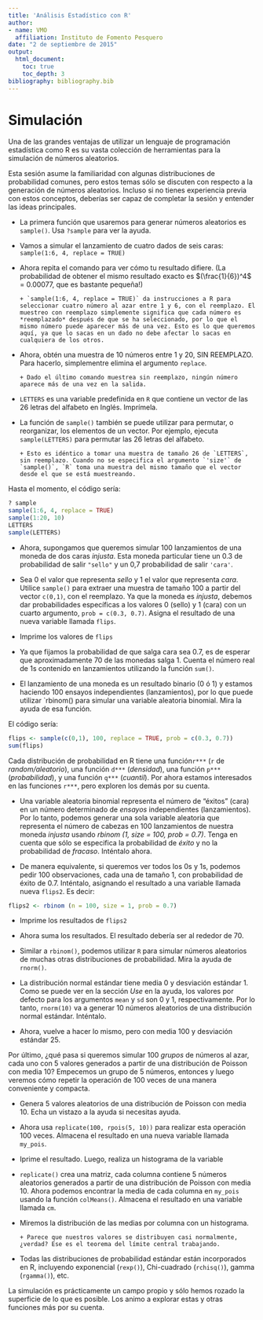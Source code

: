 ```yaml
---
title: 'Análisis Estadístico con R'
author: 
- name: VMO
  affiliation: Instituto de Fomento Pesquero
date: "2 de septiembre de 2015"
output: 
  html_document:
    toc: true
    toc_depth: 3
bibliography: bibliography.bib
---
```


<!--
La revisión metodológica aquí vertida se basa en [@Wang_2012].
-->


# Simulación

Una de las grandes ventajas de utilizar un lenguaje de programación estadística como R es su vasta colección de herramientas para la simulación de números aleatorios.

Esta sesión asume la familiaridad con algunas distribuciones de probabilidad comunes, pero estos temas sólo se discuten con respecto a la generación de números aleatorios. Incluso si no tienes experiencia previa con estos conceptos, deberías ser capaz de completar la sesión y entender las ideas principales.

- La primera función que usaremos para generar números aleatorios es `sample()`. Usa `?sample`  para ver la ayuda.

- Vamos a simular el lanzamiento de cuatro dados de seis caras: `sample(1:6, 4, replace = TRUE)`

- Ahora repita el comando para ver cómo tu resultado difiere. (La probabilidad de obtener el mismo resultado exacto es $(\frac{1}{6})^4$ = $0.00077$, que es bastante pequeña!)

      + `sample(1:6, 4, replace = TRUE)` da instrucciones a R para seleccionar cuatro número al azar entre 1 y 6, con el reemplazo. El muestreo con reemplazo simplemente significa que cada número es *reemplazado* después de que se ha seleccionado, por lo que el mismo número puede aparecer más de una vez. Esto es lo que queremos aquí, ya que lo sacas en un dado no debe afectar lo sacas en cualquiera de los otros.


- Ahora, obtén una muestra de 10 números entre 1 y 20, SIN REEMPLAZO. Para hacerlo, simplementre elimina el argumento `replace`.

      + Dado el último comando muestrea sin reemplazo, ningún número aparece más de una vez en la salida.
      
- `LETTERS` es una variable predefinida en `R` que contiene un vector de las 26 letras del alfabeto en Inglés. Imprímela.

- La función de `sample()` también se puede utilizar para permutar, o reorganizar, los elementos de un vector. Por ejemplo, ejecuta `sample(LETTERS)` para permutar las 26 letras del alfabeto.

      + Esto es idéntico a tomar una muestra de tamaño 26 de `LETTERS`, sin reemplazo. Cuando no se especifica el argumento `'size'` de `sample()`, `R` toma una muestra del mismo tamaño que el vector desde el que se está muestreando.

Hasta el momento, el código sería:

```r
? sample
sample(1:6, 4, replace = TRUE)
sample(1:20, 10)
LETTERS
sample(LETTERS)
```


- Ahora, supongamos que queremos simular 100 lanzamientos de una moneda de dos caras *injusta*. Esta moneda particular tiene un 0.3 de probabilidad de salir `"sello"` y un 0,7 probabilidad de salir `'cara'`.

- Sea 0 el valor que representa *sello* y 1 el valor que representa *cara*. Utilice `sample()` para extraer una muestra de tamaño 100 a partir del vector `c(0,1)`, con el reemplazo. Ya que la moneda es *injusta*, debemos dar probabilidades específicas a los valores 0 (sello) y 1 (cara) con un cuarto argumento, `prob = c(0.3, 0.7)`. Asigna el resultado de una nueva variable llamada `flips`.

- Imprime los valores de `flips`

- Ya que fijamos la probabilidad de que salga cara sea 0.7, es de esperar que aproximadamente 70 de las monedas salga 1. Cuenta el número real de 1s contenido en lanzamientos utilizando la función `sum()`.

- El lanzamiento de una moneda es un resultado binario (0 ó 1) y estamos haciendo 100 ensayos independientes (lanzamientos), por lo que puede utilizar `rbinom() para simular una variable aleatoria binomial. Mira la ayuda de esa función.

El código sería:

```r
flips <- sample(c(0,1), 100, replace = TRUE, prob = c(0.3, 0.7))
sum(flips)
```


Cada distribución de probabilidad en R tiene una función`r***` (`r` de *random/aleatorio*), una función `d***`  (*densidad*), una función `p***` (*probabilidad*), y una función `q***` (*cuantil*). Por ahora estamos interesados en las funciones `r***`, pero exploren los demás por su cuenta.

- Una variable aleatoria binomial representa el número de "éxitos" (cara) en un número determinado de *ensayos* independientes (lanzamientos). Por lo tanto, podemos generar una sola variable aleatoria que representa el número de cabezas en 100 lanzamientos de nuestra moneda *injusta* usando *rbinom (1, size = 100, prob = 0.7)*. Tenga en cuenta que sólo se especifica la probabilidad de *éxito* y no la probabilidad de *fracaso*. Inténtalo ahora.

- De manera equivalente, si queremos ver todos los 0s y 1s, podemos pedir 100 observaciones, cada una de tamaño 1, con probabilidad de éxito de 0.7. Inténtalo, asignando el resultado a una variable llamada nueva `flips2`. Es decir: 

```r
flips2 <- rbinom (n = 100, size = 1, prob = 0.7)
```

- Imprime los resultados de `flips2`

- Ahora suma los resultados. El resultado debería ser al rededor de 70.

- Similar a `rbinom()`, podemos utilizar `R` para simular números aleatorios de muchas otras distribuciones de probabilidad. Mira la ayuda de `rnorm()`.

- La distribución normal estándar tiene media 0 y desviación estándar 1. Como se puede ver en la sección *Use* en la ayuda, los valores por defecto para los argumentos `mean` y `sd` son 0 y 1, respectivamente. Por lo tanto, `rnorm(10)` va a generar 10 números aleatorios de una distribución normal estándar. Inténtalo.

- Ahora, vuelve a hacer lo mismo, pero con media 100 y desviación estándar 25.

Por último, ¿qué pasa si queremos simular 100 *grupos* de números al azar, cada uno con 5 valores generados a partir de una distribución de Poisson con media 10? Empecemos un grupo de 5 números, entonces y luego veremos cómo repetir la operación de 100 veces de una manera conveniente y compacta.

- Genera 5 valores aleatorios de una distribución de Poisson con media 10. Echa un vistazo a la ayuda si necesitas ayuda.

- Ahora usa `replicate(100, rpois(5, 10))` para realizar esta operación 100 veces. Almacena el resultado en una nueva variable llamada `my_pois`.

- Iprime el resultado. Luego, realiza un histograma de la variable

- `replicate()` crea una matriz, cada columna contiene 5 números aleatorios generados a partir de una distribución de Poisson con media 10. Ahora podemos encontrar la media de cada columna en `my_pois` usando la función `colMeans()`. Almacena el resultado en una variable llamada `cm`.

- Miremos la distribución de las medias por columna con un histograma.

      + Parece que nuestros valores se distribuyen casi normalmente, ¿verdad? Ese es el teorema del límite central trabajando.
      
- Todas las distribuciones de probabilidad estándar están incorporados en R, incluyendo exponencial (`rexp()`), Chi-cuadrado (`rchisq()`), gamma (`rgamma()`), etc.
      
La simulación es prácticamente un campo propio y sólo hemos rozado la superficie de lo que es posible. Los animo a explorar estas y otras funciones más por su cuenta.